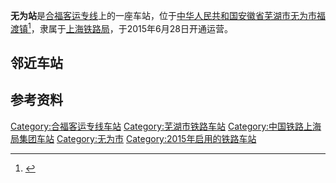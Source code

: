 {{Infobox China railway station
|车站名称=无为站
|图片= Wuwei Railway Station, Anhui (20150807141858).JPG
|图片介绍= 无为站的一个站台，拍摄自G27次列车
|车站拼音=Wuwei Zhan
|英文名称=Wuwei Railway Station
|车站代码 = 34116<ref>{{cite web|url=http://hyfw.12306.cn/hyinfo/action/FwcszsAction_index?type=1|title=营业站服务信息查询|publisher=[[中国铁路客户服务中心|中国铁路客户服务中心]]|accessdate=2018-05-09|archive-date=2016-11-06|archive-url=https://web.archive.org/web/20161106075157/http://hyfw.12306.cn/hyinfo/action/FwcszsAction_index?type=1|dead-url=no}}</ref>
|电报码 = IIH
|拼音码 = WWE
|开通运营=2015年6月28日
|车站位置= [[安徽省|安徽省]][[芜湖市|芜湖市]][[无为市|无为市]][[福渡镇|福渡镇]]
|坐标= {{coord|31|18|23.49|N|117|57|50.33|E|display=inline,title}}
|归属=[[上海铁路局|上海铁路局]][[合肥车务段|合肥车务段]]
|线路=[[合福客运专线|合福客运专线]]
|月台数目=2
|站台面=4
|股道数目=6
|網站=
}}

'''无为站'''是[[合福客运专线|合福客运专线]]上的一座车站，位于[[中华人民共和国|中华人民共和国]][[安徽省|安徽省]][[芜湖市|芜湖市]][[无为市|无为市]][[福渡镇|福渡镇]]<ref>{{cite web|url=http://www.12306.cn/mormhweb/kyyyz/shanghai/201001/t20100124_1180.html|title=上海局集团公司客运站数据(车站)|publisher=[[中国铁路客户服务中心|中国铁路客户服务中心]]|accessdate=2018-05-09|archive-date=2018-03-08|archive-url=https://web.archive.org/web/20180308232033/http://www.12306.cn/mormhweb/kyyyz/shanghai/201001/t20100124_1180.html|dead-url=no}}</ref>，隶属于[[上海铁路局|上海铁路局]]，于2015年6月28日开通运营。

==邻近车站==
{{Start rail box|[[File:China_Railways.svg|20px]] [[中国铁路|中国铁路]]}}
{{s-inop|[[巢湖东站|巢湖东站]]|{{站|合肥南}}方向}}
{{s-line|[[合福高速铁路|合福高速铁路]]<br />← 35km 无为站 34km →}}
{{s-inop|[[铜陵北站|铜陵北站]]|{{站|福州}}方向}}
{{end box}}

==参考资料==
{{Commonscat|Wuwei Railway Station (Anhui)}}
{{reflist}}
{{合福客运专线}}
{{铁路车站小作品}}
{{安徽小作品}}
{{china-rail-stub}}

[[Category:合福客运专线车站|Category:合福客运专线车站]]
[[Category:芜湖市铁路车站|Category:芜湖市铁路车站]]
[[Category:中国铁路上海局集团车站|Category:中国铁路上海局集团车站]]
[[Category:无为市|Category:无为市]]
[[Category:2015年启用的铁路车站|Category:2015年启用的铁路车站]]